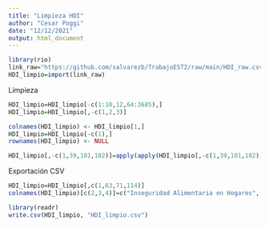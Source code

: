 ---
title: "Limpieza HDI"
author: "Cesar Poggi"
date: "12/12/2021"
output: html_document
---
```{r}
library(rio)
link_raw="https://github.com/salvarezb/TrabajoEST2/raw/main/HDI_raw.csv"
HDI_limpio=import(link_raw)
```

Limpieza
```{r}
HDI_limpio=HDI_limpio[-c(1:10,12,64:3685),]
HDI_limpio=HDI_limpio[,-c(1,2,3)]

colnames(HDI_limpio) <- HDI_limpio[1,]
HDI_limpio=HDI_limpio[-c(1),]
rownames(HDI_limpio) <- NULL

HDI_limpio[,-c(1,39,101,102)]=apply(apply(HDI_limpio[,-c(1,39,101,102)], 2, gsub, patt=",", replace="."), 2, as.numeric)
```

Exportación CSV
```{r}
HDI_limpio=HDI_limpio[,c(1,63,71,114)]
colnames(HDI_limpio)[c(2,3,4)]=c("Inseguridad Alimentaria en Hogares", "No Asegurados", "Pobreza")

library(readr)
write.csv(HDI_limpio, "HDI_limpio.csv")
```

